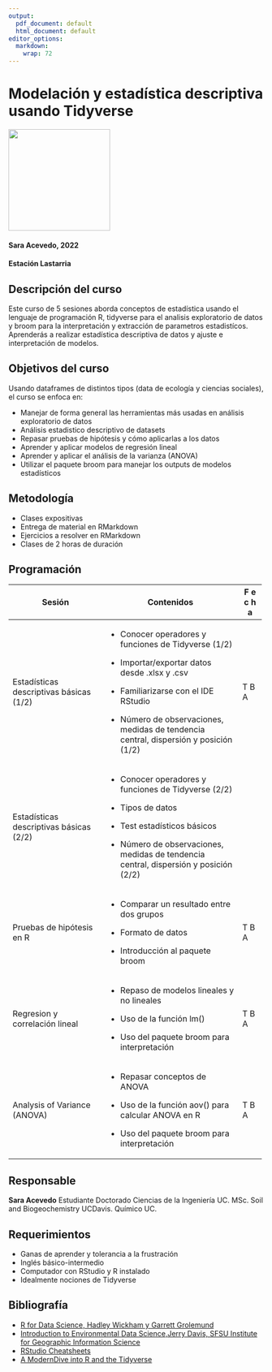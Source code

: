 ```yaml
---
output:
  pdf_document: default
  html_document: default
editor_options: 
  markdown: 
    wrap: 72
---
```


# Modelación y estadística descriptiva usando Tidyverse

<img src="imagenes/EstLastarria_Horiz_Enviar-01.png" width="200"/>

#### Sara Acevedo, 2022

#### Estación Lastarria

## Descripción del curso

Este curso de 5 sesiones aborda conceptos de estadística usando el
lenguaje de programación R, tidyverse para el analisis exploratorio de
datos y broom para la interpretación y extracción de parametros
estadistícos. Aprenderás a realizar estadística descriptiva de datos y
ajuste e interpretación de modelos.

## Objetivos del curso

Usando dataframes de distintos tipos (data de ecología y ciencias
sociales), el curso se enfoca en:

-   Manejar de forma general las herramientas más usadas en análisis
    exploratorio de datos
-   Análisis estadistico descriptivo de datasets
-   Repasar pruebas de hipótesis y cómo aplicarlas a los datos
-   Aprender y aplicar modelos de regresión lineal
-   Aprender y aplicar el análisis de la varianza (ANOVA)
-   Utilizar el paquete broom para manejar los outputs de modelos
    estadísticos

\newpage

## Metodología

-   Clases expositivas
-   Entrega de material en RMarkdown
-   Ejercicios a resolver en RMarkdown
-   Clases de 2 horas de duración

## Programación

+-------------------------+-------------------------------------+------+
| Sesión                  | Contenidos                          | F e  |
|                         |                                     | c h  |
|                         |                                     | a    |
+=========================+=====================================+======+
| Estadísticas            | -   Conocer operadores y funciones  | T B  |
| descriptivas básicas    |     de Tidyverse (1/2)              | A    |
| (1/2)                   |                                     |      |
|                         | -   Importar/exportar datos desde   |      |
|                         |     .xlsx y .csv                    |      |
|                         |                                     |      |
|                         | -   Familiarizarse con el IDE       |      |
|                         |     RStudio                         |      |
|                         |                                     |      |
|                         | -   Número de observaciones,        |      |
|                         |     medidas de tendencia central,   |      |
|                         |     dispersión y posición (1/2)     |      |
+-------------------------+-------------------------------------+------+
| Estadísticas            | -   Conocer operadores y funciones  |      |
| descriptivas básicas    |     de Tidyverse (2/2)              |      |
| (2/2)                   |                                     |      |
|                         | -   Tipos de datos                  |      |
|                         |                                     |      |
|                         | -   Test estadísticos básicos       |      |
|                         |                                     |      |
|                         | -   Número de observaciones,        |      |
|                         |     medidas de tendencia central,   |      |
|                         |     dispersión y posición (2/2)     |      |
+-------------------------+-------------------------------------+------+
| Pruebas de hipótesis en | -   Comparar un resultado entre dos | T B  |
| R                       |     grupos                          | A    |
|                         |                                     |      |
|                         | -   Formato de datos                |      |
|                         |                                     |      |
|                         | -   Introducción al paquete broom   |      |
+-------------------------+-------------------------------------+------+
| Regresion y correlación | -   Repaso de modelos lineales y no | T B  |
| lineal                  |     lineales                        | A    |
|                         |                                     |      |
|                         | -   Uso de la función lm()          |      |
|                         |                                     |      |
|                         | -   Uso del paquete broom para      |      |
|                         |     interpretación                  |      |
+-------------------------+-------------------------------------+------+
| Analysis of Variance    | -   Repasar conceptos de ANOVA      | T B  |
| (ANOVA)                 |                                     | A    |
|                         | -   Uso de la función aov() para    |      |
|                         |     calcular ANOVA en R             |      |
|                         |                                     |      |
|                         | -   Uso del paquete broom para      |      |
|                         |     interpretación                  |      |
+-------------------------+-------------------------------------+------+

## Responsable

**Sara Acevedo** Estudiante Doctorado Ciencias de la Ingeniería UC. MSc.
Soil and Biogeochemistry UCDavis. Químico UC.

## Requerimientos

-   Ganas de aprender y tolerancia a la frustración
-   Inglés básico-intermedio
-   Computador con RStudio y R instalado
-   Idealmente nociones de Tidyverse

## Bibliografía

-   [R for Data Science, Hadley Wickham y Garrett
    Grolemund](https://es.r4ds.hadley.nz/)
-   [Introduction to Environmental Data Science,Jerry Davis, SFSU
    Institute for Geographic Information
    Science](https://bookdown.org/igisc/EnvDataSci/%5D)
-   [RStudio
    Cheatsheets](https://www.rstudio.com/resources/cheatsheets/)
-   [A ModernDive into R and the
    Tidyverse](https://moderndive.com/index.html)
